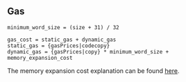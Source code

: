 ## Gas

    minimum_word_size = (size + 31) / 32

    gas_cost = static_gas + dynamic_gas
    static_gas = {gasPrices|codecopy}
    dynamic_gas = {gasPrices|copy} * minimum_word_size + memory_expansion_cost

The memory expansion cost explanation can be found [here](/about).
